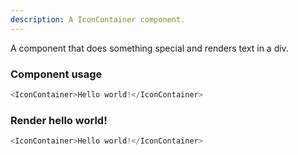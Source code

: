 ```yaml
---
description: A IconContainer component.
---
```



A component that does something special and renders text in a div.

### Component usage
```js
<IconContainer>Hello world!</IconContainer>
```

### Render hello world!

```js live
<IconContainer>Hello world!</IconContainer>
```
